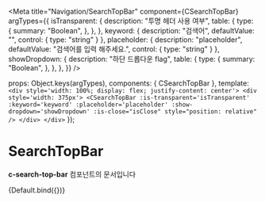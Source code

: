 
<Meta
  title="Navigation/SearchTopBar"
  component={CSearchTopBar}
  argTypes={{
    isTransparent: {
      description: "투명 헤더 사용 여부",
      table: {
        type: {
          summary: "Boolean",
        },
      },
    },
    keyword: {
      description: "검색어",
      defaultValue: "",
      control: { type: "string" }
    },
    placeholder: {
      description: "placeholder",
      defaultValue: "검색어를 입력 해주세요.",
      control: { type: "string" }
    },
    showDropdown: {
      description: "하단 드롭다운 flag",
      table: {
        type: {
          summary: "Boolean",
        },
      },
    },
  }}
/>

  props: Object.keys(argTypes),
  components: { CSearchTopBar },
  template: `
    <div style='width: 100%; display: flex; justify-content: center'>
    <div style='width: 375px'>
      <CSearchTopBar :is-transparent='isTransparent' :keyword='keyword' :placeholder='placeholder'
              :show-dropdown='showDropdown' :is-close="isClose" style="position: relative"  />
    </div>
    </div>
  `
});

# SearchTopBar

**c-search-top-bar** 컴포넌트의 문서입니다

<Story name="Default" height="100px">
	{Default.bind({})}
</Story>

<ArgsTable story="Default" />
